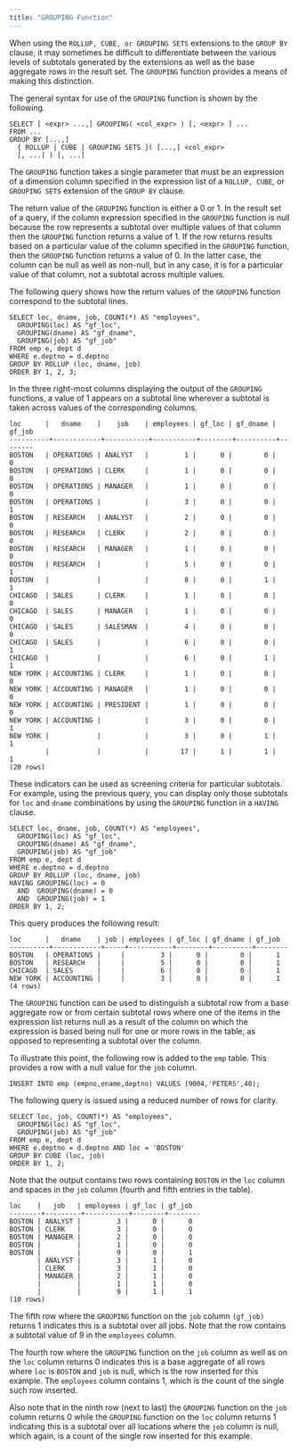```yaml
---
title: "GROUPING Function"
---
```


<div id="grouping_function" class="registered_link"></div>


When using the `ROLLUP, CUBE, or GROUPING SETS` extensions to the `GROUP BY` clause, it may sometimes be difficult to differentiate between the various levels of subtotals generated by the extensions as well as the base aggregate rows in the result set. The `GROUPING` function provides a means of making this distinction.

The general syntax for use of the `GROUPING` function is shown by the following.

    SELECT [ <expr> ...,] GROUPING( <col_expr> ) [, <expr> ] ...
    FROM ...
    GROUP BY [...,]
      { ROLLUP | CUBE | GROUPING SETS }( [...,] <col_expr>
      [, ...] ) [, ...]

The `GROUPING` function takes a single parameter that must be an expression of a dimension column specified in the expression list of a `ROLLUP, CUBE`, or `GROUPING SETS` extension of the `GROUP BY` clause.

The return value of the `GROUPING` function is either a 0 or 1. In the result set of a query, if the column expression specified in the `GROUPING` function is null because the row represents a subtotal over multiple values of that column then the `GROUPING` function returns a value of 1. If the row returns results based on a particular value of the column specified in the `GROUPING` function, then the `GROUPING` function returns a value of 0. In the latter case, the column can be null as well as non-null, but in any case, it is for a particular value of that column, not a subtotal across multiple values.

The following query shows how the return values of the `GROUPING` function correspond to the subtotal lines.

    SELECT loc, dname, job, COUNT(*) AS "employees",
      GROUPING(loc) AS "gf_loc",
      GROUPING(dname) AS "gf_dname",
      GROUPING(job) AS "gf_job"
    FROM emp e, dept d
    WHERE e.deptno = d.deptno
    GROUP BY ROLLUP (loc, dname, job)
    ORDER BY 1, 2, 3;

In the three right-most columns displaying the output of the `GROUPING` functions, a value of 1 appears on a subtotal line wherever a subtotal is taken across values of the corresponding columns.

    loc      |   dname    |    job    | employees | gf_loc | gf_dname | gf_job
    ----------+------------+-----------+-----------+--------+----------+--------
    BOSTON   | OPERATIONS | ANALYST   |         1 |      0 |        0 |      0
    BOSTON   | OPERATIONS | CLERK     |         1 |      0 |        0 |      0
    BOSTON   | OPERATIONS | MANAGER   |         1 |      0 |        0 |      0
    BOSTON   | OPERATIONS |           |         3 |      0 |        0 |      1
    BOSTON   | RESEARCH   | ANALYST   |         2 |      0 |        0 |      0
    BOSTON   | RESEARCH   | CLERK     |         2 |      0 |        0 |      0
    BOSTON   | RESEARCH   | MANAGER   |         1 |      0 |        0 |      0
    BOSTON   | RESEARCH   |           |         5 |      0 |        0 |      1
    BOSTON   |            |           |         8 |      0 |        1 |      1
    CHICAGO  | SALES      | CLERK     |         1 |      0 |        0 |      0
    CHICAGO  | SALES      | MANAGER   |         1 |      0 |        0 |      0
    CHICAGO  | SALES      | SALESMAN  |         4 |      0 |        0 |      0
    CHICAGO  | SALES      |           |         6 |      0 |        0 |      1
    CHICAGO  |            |           |         6 |      0 |        1 |      1
    NEW YORK | ACCOUNTING | CLERK     |         1 |      0 |        0 |      0
    NEW YORK | ACCOUNTING | MANAGER   |         1 |      0 |        0 |      0
    NEW YORK | ACCOUNTING | PRESIDENT |         1 |      0 |        0 |      0
    NEW YORK | ACCOUNTING |           |         3 |      0 |        0 |      1
    NEW YORK |            |           |         3 |      0 |        1 |      1
             |            |           |        17 |      1 |        1 |      1
    (20 rows)

These indicators can be used as screening criteria for particular subtotals. For example, using the previous query, you can display only those subtotals for `loc` and `dname` combinations by using the `GROUPING` function in a `HAVING` clause.

    SELECT loc, dname, job, COUNT(*) AS "employees",
      GROUPING(loc) AS "gf_loc",
      GROUPING(dname) AS "gf_dname",
      GROUPING(job) AS "gf_job"
    FROM emp e, dept d
    WHERE e.deptno = d.deptno
    GROUP BY ROLLUP (loc, dname, job)
    HAVING GROUPING(loc) = 0
      AND  GROUPING(dname) = 0
      AND  GROUPING(job) = 1
    ORDER BY 1, 2;

This query produces the following result:

    loc      |   dname    | job | employees | gf_loc | gf_dname | gf_job
    ----------+------------+-----+-----------+--------+----------+--------
    BOSTON   | OPERATIONS |     |         3 |      0 |        0 |      1
    BOSTON   | RESEARCH   |     |         5 |      0 |        0 |      1
    CHICAGO  | SALES      |     |         6 |      0 |        0 |      1
    NEW YORK | ACCOUNTING |     |         3 |      0 |        0 |      1
    (4 rows)

The `GROUPING` function can be used to distinguish a subtotal row from a base aggregate row or from certain subtotal rows where one of the items in the expression list returns null as a result of the column on which the expression is based being null for one or more rows in the table, as opposed to representing a subtotal over the column.

To illustrate this point, the following row is added to the `emp` table. This provides a row with a null value for the `job` column.

    INSERT INTO emp (empno,ename,deptno) VALUES (9004,'PETERS',40);

The following query is issued using a reduced number of rows for clarity.

    SELECT loc, job, COUNT(*) AS "employees",
      GROUPING(loc) AS "gf_loc",
      GROUPING(job) AS "gf_job"
    FROM emp e, dept d
    WHERE e.deptno = d.deptno AND loc = 'BOSTON'
    GROUP BY CUBE (loc, job)
    ORDER BY 1, 2;

Note that the output contains two rows containing `BOSTON` in the `loc` column and spaces in the `job` column (fourth and fifth entries in the table).

    loc    |   job   | employees | gf_loc | gf_job
    --------+---------+-----------+--------+--------
    BOSTON | ANALYST |         3 |      0 |      0
    BOSTON | CLERK   |         3 |      0 |      0
    BOSTON | MANAGER |         2 |      0 |      0
    BOSTON |         |         1 |      0 |      0
    BOSTON |         |         9 |      0 |      1
           | ANALYST |         3 |      1 |      0
           | CLERK   |         3 |      1 |      0
           | MANAGER |         2 |      1 |      0
           |         |         1 |      1 |      0
           |         |         9 |      1 |      1
    (10 rows)

The fifth row where the `GROUPING` function on the `job` column `(gf_job)` returns 1 indicates this is a subtotal over all jobs. Note that the row contains a subtotal value of 9 in the `employees` column.

The fourth row where the `GROUPING` function on the `job` column as well as on the `loc` column returns 0 indicates this is a base aggregate of all rows where `loc` is `BOSTON` and `job` is null, which is the row inserted for this example. The `employees` column contains 1, which is the count of the single such row inserted.

Also note that in the ninth row (next to last) the `GROUPING` function on the `job` column returns 0 while the `GROUPING` function on the `loc` column returns 1 indicating this is a subtotal over all locations where the `job` column is null, which again, is a count of the single row inserted for this example.
